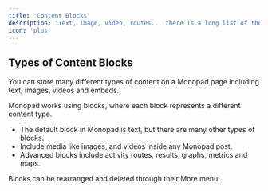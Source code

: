 ```yaml
---
title: 'Content Blocks'
description: 'Text, image, video, routes... there is a long list of the types of content you can store in Monopad.'
icon: 'plus'
---
```


## Types of Content Blocks

You can store many different types of content on a Monopad page including text, images, videos and embeds.

Monopad works using blocks, where each block represents a different content type.
* The default block in Monopad is text, but there are many other types of blocks.
* Include media like images, and videos inside any Monopad post.
* Advanced blocks include activity routes, results, graphs, metrics and maps.

Blocks can be rearranged and deleted through their More <Icon icon='ellipsis' iconType='solid' /> menu.


